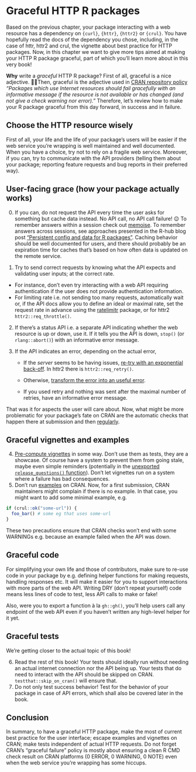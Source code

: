 # Graceful HTTP R packages {#graceful}

Based on the previous chapter, your package interacting with a web resource has a dependency on `{curl}`, `{httr}`, `{httr2}` or `{crul}`. You have hopefully read the docs of the dependency you chose, including, in the case of httr, httr2 and crul, the vignette about best practice for HTTP packages. Now, in this chapter we want to give more tips aimed at making your HTTP R package graceful, part of which you'll learn more about in this very book!

**Why** write a *graceful* HTTP R package? First of all, graceful is a nice adjective. 💃🕺Then, graceful is the adjective used in [CRAN repository policy](https://cran.r-project.org/web/packages/policies.html) *"Packages which use Internet resources should fail gracefully with an informative message if the resource is not available or has changed (and not give a check warning nor error)."* Therefore, let's review how to make your R package graceful from this day forward, in success and in failure.

## Choose the HTTP resource wisely

First of all, your life and the life of your package's users will be easier if the web service you're wrapping is well maintained and well documented. When you have a choice, try not to rely on a fragile web service. Moreover, if you can, try to communicate with the API providers (telling them about your package; reporting feature requests and bug reports in their preferred way).

## User-facing grace (how your package actually works)

0.  If you can, do not request the API every time the user asks for something but cache data instead. No API call, no API call failure! 😉 To remember answers within a session check out [memoise](<https://github.com/r-lib/memoise>). To remember answers across sessions, see approaches presented in the R-hub blog post ["Persistent config and data for R packages"](<https://blog.r-hub.io/2020/03/12/user-preferences/>). Caching behavior should be well documented for users, and there should probably be an expiration time for caches that's based on how often data is updated on the remote service.

1.  Try to send correct requests by knowing what the API expects and validating user inputs; at the correct rate. 
  * For instance, don't even try interacting with a web API requiring authentication if the user does not provide authentication information. 
  * For limiting rate i.e. not sending too many requests, automatically wait or, if the API docs allow you to define an ideal or maximal rate, set the request rate in advance using the [ratelimitr](https://github.com/tarakc02/ratelimitr) package, or for httr2 `httr2::req_throttle()`.

2.  If there's a status API i.e. a separate API indicating whether the web resource is up or down, use it. If it tells you the API is down, `stop()` (or `rlang::abort()`) with an informative error message.

3.  If the API indicates an error, depending on the actual error,

    -   If the *server* seems to be having issues, [re-try with an exponential back-off](<https://blog.r-hub.io/2020/04/07/retry-wheel/>). In httr2 there is `httr2::req_retry()`.

    -    Otherwise, [transform the error into an useful error](https://httr2.r-lib.org/articles/wrapping-apis.html#error-handling-1).

    -   If you used retry and nothing was sent after the maximal number of retries, have an informative error message.

That was it for aspects the user will care about. Now, what might be more problematic for your package's fate on CRAN are the automatic checks that happen there at submission and then [regularly](https://blog.r-hub.io/2019/04/25/r-devel-linux-x86-64-debian-clang/#cran-checks-101).

## Graceful vignettes and examples

4.  [Pre-compute vignettes](https://blog.r-hub.io/2020/06/03/vignettes/#how-to-include-a-compute-intensive--authentication-dependent-vignette) in some way. Don't use them as tests, they are a showcase. Of course have a system to prevent them from going stale, maybe even simple reminders (potentially in the [unexported `release_questions()` function](https://devtools.r-lib.org/reference/release.html#details)). Don't let vignettes run on a system where a failure has bad consequences.
5.  Don't run [examples](https://blog.r-hub.io/2020/01/27/examples/) on CRAN. Now, for a first submission, CRAN maintainers might complain if there is no example. In that case, you might want to add some minimal example, e.g.

```r
if (crul::ok("some-url")) {
  foo_bar() # some eg that uses some-url
}
```

These two precautions ensure that CRAN checks won't end with some WARNINGs e.g. because an example failed when the API was down.

## Graceful code

For simplifying your own life and those of contributors, make sure to re-use code in your package by e.g. defining helper functions for making requests, handling responses etc.
It will make it easier for you to support interactions with more parts of the web API.
Writing DRY (don't repeat yourself) code means less lines of code to test, less API calls to make or fake!

Also, were you to export a function à la `gh::gh()`, you'll help users call any endpoint of the web API even if you haven't written any high-level helper for it yet.

## Graceful tests

We're getting closer to the actual topic of this book!

6.  Read the rest of this book! Your tests should ideally run without needing an actual internet connection nor the API being up. Your tests that do need to interact with the API should be skipped on CRAN. `testthat::skip_on_cran()` will ensure that.
7.  Do not only test success behavior! Test for the behavior of your package in case of API errors, which shall also be covered later in the book.

## Conclusion

In summary, to have a graceful HTTP package, make the most of current best practice for the user interface; escape examples and vignettes on CRAN; make tests independent of actual HTTP requests. Do not forget CRAN's "graceful failure" policy is mostly about ensuring a clean R CMD check result on CRAN platforms (0 ERROR, 0 WARNING, 0 NOTE) even when the web service you're wrapping has some hiccups.
